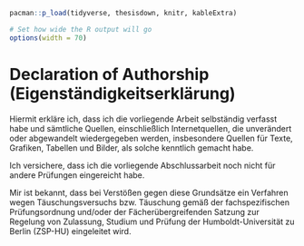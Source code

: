 <!--
Chapter 9 - Declaration of own work 
-->

```r
pacman::p_load(tidyverse, thesisdown, knitr, kableExtra)

# Set how wide the R output will go
options(width = 70)
```

# Declaration of Authorship (Eigenständigkeitserklärung) {-}

Hiermit erkläre ich, dass ich die vorliegende Arbeit selbständig verfasst habe und sämtliche Quellen, einschließlich Internetquellen, die unverändert oder abgewandelt wiedergegeben werden, insbesondere Quellen für Texte, Grafiken, Tabellen und Bilder, als solche kenntlich gemacht habe.

Ich versichere, dass ich die vorliegende Abschlussarbeit noch nicht für andere Prüfungen eingereicht habe.

Mir ist bekannt, dass bei Verstößen gegen diese Grundsätze ein Verfahren wegen Täuschungsversuchs bzw. Täuschung gemäß der fachspezifischen Prüfungsordnung und/oder der Fächerübergreifenden Satzung zur Regelung von Zulassung, Studium und Prüfung der Humboldt-Universität zu Berlin (ZSP-HU) eingeleitet wird.

\
&nbsp;

\
&nbsp;

\
&nbsp;

\begin{tabular}{m{8cm}m{8cm}}
Berlin, den 28.02.2022 & \\
\textit{Ort, Datum} & \textit{Unterschrift} \\
\end{tabular}

